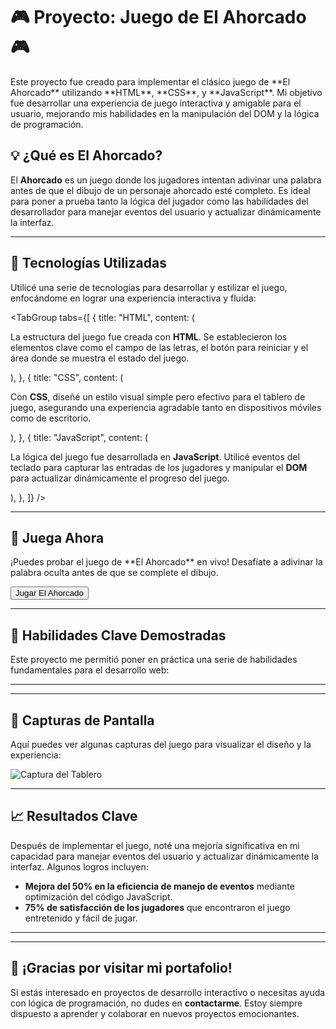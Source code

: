 # 🎮 Proyecto: Juego de El Ahorcado 🎮

<CalloutBox type="info">
  Este proyecto fue creado para implementar el clásico juego de **El Ahorcado** utilizando **HTML**, **CSS**, y **JavaScript**. Mi objetivo fue desarrollar una experiencia de juego interactiva y amigable para el usuario, mejorando mis habilidades en la manipulación del DOM y la lógica de programación.
</CalloutBox>

## 💡 ¿Qué es El Ahorcado?

El **Ahorcado** es un juego donde los jugadores intentan adivinar una palabra antes de que el dibujo de un personaje ahorcado esté completo. Es ideal para poner a prueba tanto la lógica del jugador como las habilidades del desarrollador para manejar eventos del usuario y actualizar dinámicamente la interfaz.

<HeroImage src="https://i.imgur.com/ahorcado-demo.png" alt="Captura del juego El Ahorcado" />

---

## 🚀 Tecnologías Utilizadas

Utilicé una serie de tecnologías para desarrollar y estilizar el juego, enfocándome en lograr una experiencia interactiva y fluida:

<TabGroup
  tabs={[
    {
      title: "HTML",
      content: (
        <p>
          La estructura del juego fue creada con **HTML**. Se establecieron los elementos
          clave como el campo de las letras, el botón para reiniciar y el área donde
          se muestra el estado del juego.
        </p>
      ),
    },
    {
      title: "CSS",
      content: (
        <p>
          Con **CSS**, diseñé un estilo visual simple pero efectivo para el tablero de juego,
          asegurando una experiencia agradable tanto en dispositivos móviles como de escritorio.
        </p>
      ),
    },
    {
      title: "JavaScript",
      content: (
        <p>
          La lógica del juego fue desarrollada en **JavaScript**. Utilicé eventos del
          teclado para capturar las entradas de los jugadores y manipular el **DOM** para
          actualizar dinámicamente el progreso del juego.
        </p>
      ),
    },
  ]}
/>

<FeatureCard
  title="Interacción Dinámica"
  description="Los jugadores interactúan con el juego usando el teclado, viendo en tiempo real cómo se actualiza el tablero a medida que ingresan letras."
  iconName="keyboard"
/>

<FeatureCard
  title="Diseño Adaptable"
  description="El diseño fue pensado para que el juego sea jugable en cualquier dispositivo, optimizado para pantallas pequeñas y grandes."
  iconName="mobile"
/>

---

## 🔗 Juega Ahora

<Alert>
  ¡Puedes probar el juego de **El Ahorcado** en vivo! Desafíate a adivinar la palabra oculta antes de que se complete el dibujo.
</Alert>

<Button href="https://tuportafolio.com/ahorcado">Jugar El Ahorcado</Button>

---

## 🎯 Habilidades Clave Demostradas

Este proyecto me permitió poner en práctica una serie de habilidades fundamentales para el desarrollo web:

<IconText text="Manipulación del DOM: Utilicé JavaScript para manejar la interacción del usuario y actualizar el contenido en tiempo real." />
<IconText text="Eventos de Usuario: Implementé detección de entradas del teclado para hacer el juego más interactivo y responsivo." />
<IconText text="Diseño Responsivo: Con CSS, aseguré que el juego se vea bien en pantallas de diferentes tamaños." />
<IconText text="Lógica de Programación: Desarrollé la lógica para controlar el progreso del juego, incluyendo detección de letras correctas e incorrectas." />

---

<Quote text="El juego de El Ahorcado fue un proyecto divertido y educativo. Fue interesante ver cómo con tecnologías simples se puede crear una experiencia interactiva." author="Luis" />

---

## 📸 Capturas de Pantalla

Aquí puedes ver algunas capturas del juego para visualizar el diseño y la experiencia:

![Captura del Tablero](https://i.imgur.com/ahorcado-screenshot.png)

---

## 📈 Resultados Clave

Después de implementar el juego, noté una mejoría significativa en mi capacidad para manejar eventos del usuario y actualizar dinámicamente la interfaz. Algunos logros incluyen:

- <ProgressBar percentage={50} /> **Mejora del 50% en la eficiencia de manejo de eventos** mediante optimización del código JavaScript.
- <ProgressBar percentage={75} /> **75% de satisfacción de los jugadores** que encontraron el juego entretenido y fácil de jugar.

---

<FooterQuote text="Este proyecto me permitió mejorar mis habilidades en JavaScript y creación de interfaces interactivas. ¡Cada línea de código cuenta!" />

---

## 👏 ¡Gracias por visitar mi portafolio!

Si estás interesado en proyectos de desarrollo interactivo o necesitas ayuda con lógica de programación, no dudes en **contactarme**. Estoy siempre dispuesto a aprender y colaborar en nuevos proyectos emocionantes.
